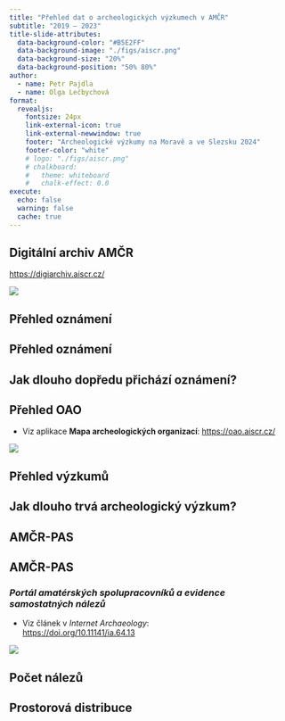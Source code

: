 ```yaml
---
title: "Přehled dat o archeologických výzkumech v AMČR"
subtitle: "2019 – 2023"
title-slide-attributes: 
  data-background-color: "#B5E2FF"
  data-background-image: "./figs/aiscr.png"
  data-background-size: "20%"
  data-background-position: "50% 80%"
author: 
  - name: Petr Pajdla
  - name: Olga Lečbychová
format:
  revealjs:
    fontsize: 24px
    link-external-icon: true
    link-external-newwindow: true
    footer: "Archeologické výzkumy na Moravě a ve Slezsku 2024"
    footer-color: "white"
    # logo: "./figs/aiscr.png"
    # chalkboard:
    #   theme: whiteboard
    #   chalk-effect: 0.0
execute:
  echo: false
  warning: false
  cache: true
---
```


## Digitální archiv AMČR

<https://digiarchiv.aiscr.cz/>

![](figs/da.png)

## Přehled oznámení {background-color=#B5E2FF}

## Přehled oznámení



## Jak dlouho dopředu přichází oznámení?

## Přehled OAO

- Viz aplikace **Mapa archeologických organizací**: <https://oao.aiscr.cz/>

![](figs/mapa_oao.png)

## Přehled výzkumů {background-color=#B5E2FF}

## Jak dlouho trvá archeologický výzkum?

## AMČR-PAS {background-color=#B5E2FF}

## AMČR-PAS

### *Portál amatérských spolupracovníků a evidence samostatných nálezů*

- Viz článek v *Internet Archaeology*:  
  <https://doi.org/10.11141/ia.64.13>

![](figs/intarch.png)

## Počet nálezů

## Prostorová distribuce


